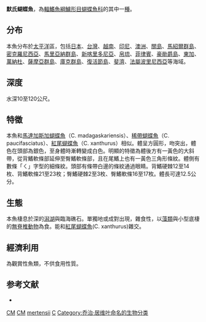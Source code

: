 {{Speciesbox
| name = 默氏蝴蝶魚
| image = 
| status = LC
| status_system = IUCN3.1
| genus = Chaetodon
| species = mertensii
| authority = [[Cuvier|Cuvier]], 1831
| synonyms = *''Chaetodon dixoni''<br /><small>Regan, 1904</small>
*''Chaetodon mertensi''<br /><small>Cuvier, 1831</small>
}}
'''默氏蝴蝶魚'''，為[[輻鰭魚綱|輻鰭魚綱]][[鱸形目|鱸形目]][[蝴蝶魚科|蝴蝶魚科]]的其中一[[種|種]]。

==分布==
本魚分布於[[太平洋|太平洋]]區，包括[[日本|日本]]、[[台灣|台灣]]、[[越南|越南]]、[[印尼|印尼]]、[[澳洲|澳洲]]、[[關島|關島]]、[[馬紹爾群島|馬紹爾群島]]、[[密克羅尼西亞|密克羅尼西亞]]、[[馬里亞納群島|馬里亞納群島]]、[[新喀里多尼亞|新喀里多尼亞]]、[[帛琉|帛琉]]、[[菲律賓|菲律賓]]、[[豪勛爵島|豪勛爵島]]、[[東加|東加]]、[[萬納杜|萬納杜]]、[[薩摩亞群島|薩摩亞群島]]、[[庫克群島|庫克群島]]、[[復活節島|復活節島]]、[[斐濟|斐濟]]、[[法屬波里尼西亞|法屬波里尼西亞]]等海域。

==深度==
水深10至120公尺。

==特徵==
本魚和[[馬達加斯加蝴蝶魚|馬達加斯加蝴蝶魚]]（C. madagaskariensis）、[[稀帶蝴蝶魚|稀帶蝴蝶魚]]（C. paucifasciatus）、[[紅尾蝴蝶魚|紅尾蝴蝶魚]]（C. xanthurus）相似。體呈方圓形，吻突出，體色在頭部為銀色，至身體時漸轉變成白色。明顯的特徵為體後方有一黃色的大斜帶，從背鰭軟條部延伸至臀鰭軟條部，且在尾鰭上也有一黃色三角形條紋。體側有數條「ㄑ」字型的細條紋。頭部有條帶白邊的條紋通過眼睛。背鰭硬棘12至14枚、背鰭軟條21至23枚；臀鰭硬棘2至3枚、臀鰭軟條16至17枚。體長可達12.5公分。

==生態==
本魚棲息於深的[[潟湖|潟湖]]與臨海礁石。單獨地或成對出現，雜食性，以[[藻類|藻類]]與小型底棲的[[無脊椎動物|無脊椎動物]]為食。能和[[紅尾蝴蝶魚|紅尾蝴蝶魚]](C. xanthurus)雜交。

==經濟利用==
為觀賞性魚類，不供食用性質。

==参考文献==
*{{FishBase_species|genus=Chaetodon|species=mertensii|year=2011|month=12}}
{{Taxonbar|from=Q1054729}}

[[Category:IUCN红色名录无危物种|CM]]
[[Category:觀賞魚|CM]]
[[Category:蝴蝶魚屬|mertensii]]
[[Category:1831年描述的魚類|C]]
[[Category:乔治·居维叶命名的生物分类|Category:乔治·居维叶命名的生物分类]]